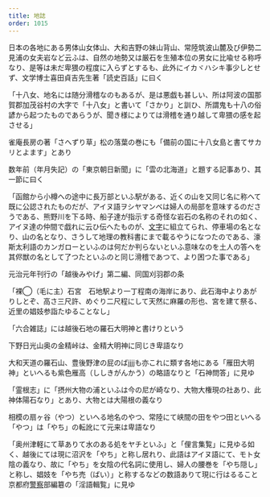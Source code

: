 ```yaml
---
title: 地誌
order: 1015
---
```


日本の各地にある男体山女体山、大和吉野の妹山背山、常陸筑波山麓及び伊勢二見浦の女夫岩など云ふは、自然の地勢又は厳石を生殖本位の男女に比喩せる称呼なり、是等は未だ卑猥の程度に入らずとするも、此外にイカヾハシキ事少しとせず、文学博士喜田貞吉先生著「読史百話」に曰く

「十八女、地名には随分滑稽なのもあるが、是は悪戯も甚しい、所は阿波の国那賀郡加茂谷村の大字で「十八女」と書いて「さかり」と訓ひ、所謂鬼も十八の俗諺から起つたものであらうが、聞き様によりては滑稽を通り越して卑猥の感を起させる」


雀庵長房の著「さへずり草」松の落葉の巻にも「備前の国に十八女島と書てサカリとよます」とあり

数年前（年月失記）の「東京朝日新聞」に「雲の北海道」と題する記事あり、其一節に曰く

「函館から小樽への途中に長万部といふ駅がある、近くの山を又同じ名に称へて既に公認されたものだが、アイヌ語ヲシヤマンベは婦人の局部を意味するのださうである、熊野川を下る時、船子達が指示する奇怪な岩石の名称のそれの如く、アイヌ達の仲間で戯れに云ひ伝へたものが、[文字](/main/14-character/)に組立てられ、停車場の名となり、山の名となり、さうして地理の教科書にまで載るやうになつたのである、濠斯太利語のカンガローといふのは何だか判らないといふ意味なのを土人の答へを其侭獣の名として了つたといふのと同じ滑稽であつて、より困つた事である」


元治元年刊行の「越後みやげ」第二編、同国刈羽郡の条

「裸◯（毛に主）石宮　石地駅より一丁程南の海岸にあり、此石海中よりあがりしとぞ、高さ三尺許、めぐり二尺程にして天然に麻羅の形也、宮を建て祭る、近里の娼妓参詣たゆることなし」

「六合雑誌」には越後石地の羅石大明神と書けりという


下野日光山奥の金精峠は、金精大明神に同じき卑語なり

大和天道の羅石山、豊後野津の屁のばjjjjも亦これに類す各地にある「雁田大明神」といへるも紫色雁高（ししきがんかう）の略語なりと「石神問答」に見ゆ

「霊根志」に「摂州大物の浦といふは今の尼が崎なり、大物大権現の社あり、此神体陽石なり」とあり、大物とは大陽根の義なり


相模の扇ヶ谷（やつ）といへる地名のやつ、常陸にて峡間の田をやつ田といへる「やつ」は「やち」の転訛にて元来は卑語なり

「奥州津軽にて草ありて水のある処をヤチといふ」と「俚言集覧」に見ゆる如く、越後にては現に沼沢を「やち」と称し居れり、此語はアイヌ語にて、モト女陰の義なり、故に「やち」を女陰の代名詞に使用し、婦人の腰巻を「やち隠し」と称し、娼妓を「やち売（ばい）」と称するなどの数語ありて現に行はるること京都府[警察](/main/32-police/)部編簒の「淫語輯覧」に見ゆ

